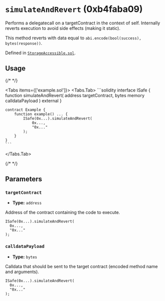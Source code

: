 




# `simulateAndRevert` (0xb4faba09)

Performs a delegatecall on a targetContract in the context of self. Internally reverts execution to avoid side effects (making it static).

This method reverts with data equal to `abi.encode(bool(success), bytes(response))`.

Defined in [`StorageAccessible.sol`](https://github.com/safe-global/safe-smart-account/tree/v1.4.1/contracts/common/StorageAccessible.sol#L40).


## Usage

{/* <!-- vale off --> */}

<Tabs items={['example.sol']}>
  <Tabs.Tab>
    ```solidity
    interface ISafe {
        function simulateAndRevert(
            address targetContract,
            bytes memory calldataPayload
        ) external
    }

    contract Example {
        function example() ... {
            ISafe(0x...).simulateAndRevert(
                0x...,
                "0x..."
            );
        }
    }
    ```
  </Tabs.Tab>
</Tabs>

{/* <!-- vale on --> */}



## Parameters

### `targetContract`

  - **Type:** `address`

  Address of the contract containing the code to execute.

  ```solidity focus=2
  ISafe(0x...).simulateAndRevert(
    0x...,
    "0x..."
  );
  ```


### `calldataPayload`

  - **Type:** `bytes`

  Calldata that should be sent to the target contract (encoded method name and arguments).

  ```solidity focus=3
  ISafe(0x...).simulateAndRevert(
    0x...,
    "0x..."
  );
  ```





